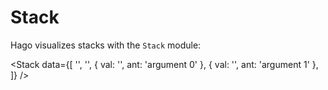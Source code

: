 
<Meta title="Basic Data Structures/Stack" component={Stack} />

# Stack

Hago visualizes stacks with the `Stack` module:

<Stack
  data={[
    '',
    '',
    { val: '', ant: 'argument 0' },
    { val: '', ant: 'argument 1' },
  ]}
/>
